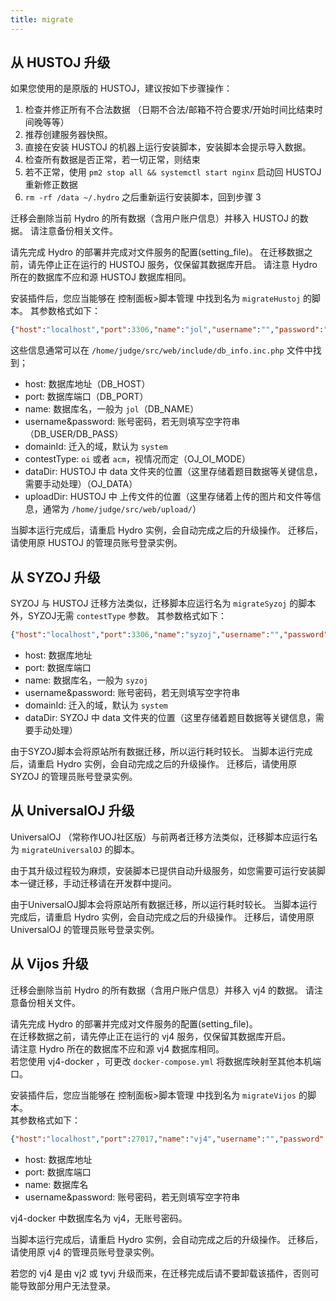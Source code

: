 ```yaml
---
title: migrate
---
```


## 从 HUSTOJ 升级

<Callout>
如果您使用的是原版的 HUSTOJ，建议按如下步骤操作：

1. 检查并修正所有不合法数据 （日期不合法/邮箱不符合要求/开始时间比结束时间晚等等）
2. 推荐创建服务器快照。
3. 直接在安装 HUSTOJ 的机器上运行安装脚本，安装脚本会提示导入数据。
4. 检查所有数据是否正常，若一切正常，则结束
5. 若不正常，使用 `pm2 stop all && systemctl start nginx` 启动回 HUSTOJ 重新修正数据
6. `rm -rf /data ~/.hydro` 之后重新运行安装脚本，回到步骤 3
</Callout>

<Callout type="warn">
迁移会删除当前 Hydro 的所有数据（含用户账户信息）并移入 HUSTOJ 的数据。  
请注意备份相关文件。
</Callout>

请先完成 Hydro 的部署并完成对文件服务的配置(setting_file)。
在迁移数据之前，请先停止正在运行的 HUSTOJ 服务，仅保留其数据库开启。
请注意 Hydro 所在的数据库不应和源 HUSTOJ 数据库相同。

安装插件后，您应当能够在 控制面板>脚本管理 中找到名为 `migrateHustoj` 的脚本。
其参数格式如下：

```json
{"host":"localhost","port":3306,"name":"jol","username":"","password":"","domainId":"system","contestType":"","dataDir":"","uploadDir":""}
```

这些信息通常可以在 `/home/judge/src/web/include/db_info.inc.php` 文件中找到；

- host: 数据库地址（DB_HOST）
- port: 数据库端口（DB_PORT）
- name: 数据库名，一般为 `jol`（DB_NAME）
- username&password: 账号密码，若无则填写空字符串（DB_USER/DB_PASS）
- domainId: 迁入的域，默认为 `system`
- contestType: `oi` 或者 `acm`，视情况而定（OJ_OI_MODE）
- dataDir: HUSTOJ 中 data 文件夹的位置（这里存储着题目数据等关键信息，需要手动处理）（OJ_DATA）
- uploadDir: HUSTOJ 中 上传文件的位置（这里存储着上传的图片和文件等信息，通常为 `/home/judge/src/web/upload/`）

当脚本运行完成后，请重启 Hydro 实例，会自动完成之后的升级操作。
迁移后，请使用原 HUSTOJ 的管理员账号登录实例。


## 从 SYZOJ 升级

SYZOJ 与 HUSTOJ 迁移方法类似，迁移脚本应运行名为 `migrateSyzoj` 的脚本外，SYZOJ无需 `contestType` 参数。
其参数格式如下：

```json
{"host":"localhost","port":3306,"name":"syzoj","username":"","password":"","domainId":"system","dataDir":""}
```

- host: 数据库地址
- port: 数据库端口
- name: 数据库名，一般为 `syzoj`
- username&password: 账号密码，若无则填写空字符串
- domainId: 迁入的域，默认为 `system`
- dataDir: SYZOJ 中 data 文件夹的位置（这里存储着题目数据等关键信息，需要手动处理）

由于SYZOJ脚本会将原站所有数据迁移，所以运行耗时较长。
当脚本运行完成后，请重启 Hydro 实例，会自动完成之后的升级操作。
迁移后，请使用原 SYZOJ 的管理员账号登录实例。

## 从 UniversalOJ 升级

UniversalOJ （常称作UOJ社区版）与前两者迁移方法类似，迁移脚本应运行名为 `migrateUniversalOJ` 的脚本。

由于其升级过程较为麻烦，安装脚本已提供自动升级服务，如您需要可运行安装脚本一键迁移，手动迁移请在开发群中提问。

由于UniversalOJ脚本会将原站所有数据迁移，所以运行耗时较长。
当脚本运行完成后，请重启 Hydro 实例，会自动完成之后的升级操作。
迁移后，请使用原 UniversalOJ 的管理员账号登录实例。

## 从 Vijos 升级

<Callout type="warn">
迁移会删除当前 Hydro 的所有数据（含用户账户信息）并移入 vj4 的数据。  
请注意备份相关文件。
</Callout>

请先完成 Hydro 的部署并完成对文件服务的配置(setting_file)。  
在迁移数据之前，请先停止正在运行的 vj4 服务，仅保留其数据库开启。  
请注意 Hydro 所在的数据库不应和源 vj4 数据库相同。  
若您使用 vj4-docker ，可更改 `docker-compose.yml` 将数据库映射至其他本机端口。

安装插件后，您应当能够在 控制面板>脚本管理 中找到名为 `migrateVijos` 的脚本。  
其参数格式如下：

```json
{"host":"localhost","port":27017,"name":"vj4","username":"","password":""}
```

- host: 数据库地址
- port: 数据库端口
- name: 数据库名
- username&password: 账号密码，若无则填写空字符串

<Callout>
vj4-docker 中数据库名为 vj4，无账号密码。
</Callout>

当脚本运行完成后，请重启 Hydro 实例，会自动完成之后的升级操作。
迁移后，请使用原 vj4 的管理员账号登录实例。

<Callout type="warn">
若您的 vj4 是由 vj2 或 tyvj 升级而来，在迁移完成后请不要卸载该插件，否则可能导致部分用户无法登录。
</Callout>
